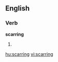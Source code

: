 
==English==

===Verb===
'''scarring'''

# {{present participle of|[[scar]]}}

[[hu:scarring]]
[[vi:scarring]]